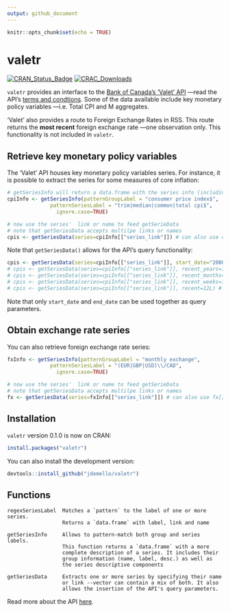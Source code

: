 ```yaml
---
output: github_document
---
```


```r
knitr::opts_chunk$set(echo = TRUE)
```

# valetr

[![CRAN\_Status\_Badge](https://www.r-pkg.org/badges/version/valetr)](https://CRAN.R-project.org/package=valetr) [![CRAC\_Downloads](https://cranlogs.r-pkg.org/badges/grand-total/valetr)](https://CRAN.R-project.org/package=valetr)

`valetr` provides an interface to the [Bank of Canada’s
'Valet' API](https://www.bankofcanada.ca/valet/docs) —read the API's [terms and
condtions](https://www.bankofcanada.ca/terms/). Some of the data
available include key monetary policy variables —i.e. Total CPI and M
aggregates.

'Valet' also provides a route to Foreign Exchange Rates in RSS. This route
returns the **most recent** foreign exchange rate —one observation only. This functionality is not included in `valetr`.

## Retrieve key monetary policy variables

The 'Valet' API houses key monetary policy variables series. For instance, it is possible to extract the series for some measures of core inflation:

```r
# getSeriesInfo will return a data.frame with the series info (including link and name)
cpiInfo <- getSeriesInfo(patternGroupLabel = "consumer price index$",
              patternSeriesLabel = "trim|median|common|total cpi$",  
                ignore.case=TRUE)

# now use the series'  link or name to feed getSerieData
# note that getSeriesData accepts multilpe links or names
cpis <- getSeriesData(series=cpiInfo[["series_link"]]) # can also use cpiInfo[["series_name"]]
```

Note that `getSeriesData()` allows for the API's query functionality:

```r
cpis <- getSeriesData(series=cpiInfo[["series_link"]], start_date="2008-07-01", end_date="2012-07-01")
# cpis <- getSeriesData(series=cpiInfo[["series_link"]], recent_years=12L) # last 12 yrs
# cpis <- getSeriesData(series=cpiInfo[["series_link"]], recent_months=12L) # last 12 months
# cpis <- getSeriesData(series=cpiInfo[["series_link"]], recent_weeks=12L) # last 12 weeks
# cpis <- getSeriesData(series=cpiInfo[["series_link"]], recent=12L) # last 12 obs
```

Note that only `start_date` and `end_date` can be used together as query parameters.

## Obtain exchange rate series

You can also retrieve foreign exchange rate series:

```r
fxInfo <- getSeriesInfo(patternGroupLabel = "monthly exchange",
              patternSeriesLabel = "(EUR|GBP|USD)\\/CAD",  
                ignore.case=TRUE)

# now use the series'  link or name to feed getSerieData
# note that getSeriesData accepts multilpe links or names
fx <- getSeriesData(series=fxInfo[["series_link"]]) # can also use fx[["series_name"]]
```

## Installation

`valetr` version 0.1.0 is now on CRAN:

```r
install.packages("valetr")
``` 

You can also install the development version:

``` r
devtools::install_github("jdemello/valetr")
```

## Functions

```
regexSeriesLabel  Matches a `pattern` to the label of one or more series.
                  Returns a `data.frame` with label, link and name

getSeriesInfo     Allows to pattern-match both group and series labels. 
                  This function returns a `data.frame` with a more 
                  complete description of a series. It includes their 
                  group information (name, label, desc.) as well as 
                  the series descriptive components

getSeriesData     Extracts one or more series by specifying their name 
                  or link --vector can contain a mix of both. It also 
                  allows the insertion of the API's query parameters.
```


Read more about the API [here](https://www.bankofcanada.ca/valet/docs#valet_api).

